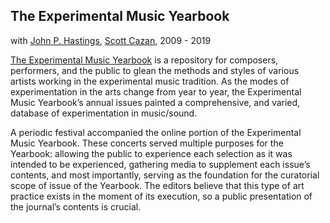 <Cover src="matador.jpg" />

## The Experimental Music Yearbook
with [John P. Hastings](https://www.johnphastings.org/), [Scott Cazan](https://scottcazan.com/), 2009 - 2019

[The Experimental Music Yearbook](https://experimentalmusicyearbook.com/) is a repository for composers, performers, and the public to glean the methods and styles of various artists working in the experimental music tradition. As the modes of experimentation in the arts change from year to year, the Experimental Music Yearbook’s annual issues painted a comprehensive, and varied, database of experimentation in music/sound.

A periodic festival accompanied the online portion of the Experimental Music Yearbook. These concerts served multiple purposes for the Yearbook: allowing the public to experience each selection as it was intended to be experienced, gathering media to supplement each issue’s contents, and most importantly, serving as the foundation for the curatorial scope of issue of the Yearbook. The editors believe that this type of art practice exists in the moment of its execution, so a public presentation of the journal’s contents is crucial.
